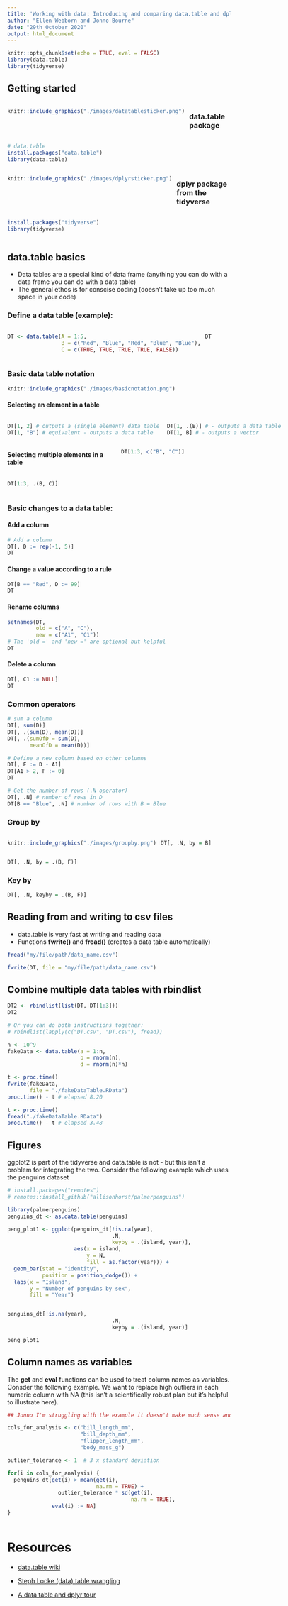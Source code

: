 ```yaml
---
title: 'Working with data: Introducing and comparing data.table and dplyr'
author: "Ellen Webborn and Jonno Bourne"
date: "29th October 2020"
output: html_document
---
```


```r
knitr::opts_chunk$set(echo = TRUE, eval = FALSE)
library(data.table)
library(tidyverse)
```

## Getting started 



:::: {style="display: grid; grid-template-columns: 1fr 1fr; grid-column-gap: 10px;"}

::: {}
```r
knitr::include_graphics("./images/datatablesticker.png")
```
:::


::: {}

### data.table package

```r
# data.table
install.packages("data.table")
library(data.table)
```
:::

::::




:::: {style="display: grid; grid-template-columns: 1fr 1fr; grid-column-gap: 10px;"}

::: {}
```r
knitr::include_graphics("./images/dplyrsticker.png")
```
:::

::: {}
### dplyr package from the tidyverse
```r
install.packages("tidyverse")
library(tidyverse)
```
:::
::::



## data.table basics

- Data tables are a special kind of data frame (anything you can do with a data frame you can do with a data table)
- The general ethos is for conscise coding (doesn't take up too much space in your code)


### Define a data table (example):
:::: {style="display: grid; grid-template-columns: 1fr 1fr; grid-column-gap: 10px;"}
::: {}
```r

DT <- data.table(A = 1:5,
                 B = c("Red", "Blue", "Red", "Blue", "Blue"),
                 C = c(TRUE, TRUE, TRUE, TRUE, FALSE))
```
:::
::: {}
```r
DT
```
:::
::::



### Basic data table notation
```r
knitr::include_graphics("./images/basicnotation.png")
```

#### Selecting an element in a table 

:::: {style="display: grid; grid-template-columns: 1fr 1fr; grid-column-gap: 10px;"}
::: {}
```r
DT[1, 2] # outputs a (single element) data table 
DT[1, "B"] # equivalent - outputs a data table
```
:::
::: {}
```r
DT[1, .(B)] # - outputs a data table
DT[1, B] # - outputs a vector
```
:::
::::

:::: {style="display: grid; grid-template-columns: 1fr 1fr; grid-column-gap: 10px;"}
::: {}
#### Selecting multiple elements in a table   
```r
DT[1:3, c("B", "C")] 
```
:::
::: {}
```r
DT[1:3, .(B, C)] 
```
:::
::::



### Basic changes to a data table:
#### Add a column
```r
# Add a column
DT[, D := rep(-1, 5)]
DT
```

#### Change a value according to a rule
```r
DT[B == "Red", D := 99]
DT
```

#### Rename columns
```r
setnames(DT, 
         old = c("A", "C"), 
         new = c("A1", "C1")) 
# The 'old =' and 'new =' are optional but helpful
DT

```

#### Delete a column
```r
DT[, C1 := NULL]
DT

```


### Common operators
```r
# sum a column
DT[, sum(D)]
DT[, .(sum(D), mean(D))]
DT[, .(sumOfD = sum(D),
       meanOfD = mean(D))]

# Define a new column based on other columns
DT[, E := D - A1]
DT[A1 > 2, F := 0]
DT

# Get the number of rows (.N operator)
DT[, .N] # number of rows in D
DT[B == "Blue", .N] # number of rows with B = Blue

```

### Group by
:::: {style="display: grid; grid-template-columns: 1fr 1fr; grid-column-gap: 10px;"}

::: {}
```r
knitr::include_graphics("./images/groupby.png")
```

:::

:::{}
```r
DT[, .N, by = B]
```
:::
::::

```r

DT[, .N, by = .(B, F)]

```

### Key by
```r

DT[, .N, keyby = .(B, F)]

```



## Reading from and writing to csv files

- data.table is very fast at writing and reading data
- Functions **fwrite()** and **fread()** (creates a data table automatically)

```r
fread("my/file/path/data_name.csv")

fwrite(DT, file = "my/file/path/data_name.csv")

```

## Combine multiple data tables with rbindlist

```r

DT2 <- rbindlist(list(DT, DT[1:3]))
DT2

# Or you can do both instructions together:
# rbindlist(lapply(c("DT.csv", "DT.csv"), fread))
```


```r
n <- 10^9
fakeData <- data.table(a = 1:n,
                       b = rnorm(n),
                       d = rnorm(n)*n)

t <- proc.time()
fwrite(fakeData, 
       file = "./fakeDataTable.RData")
proc.time() - t # elapsed 8.20

t <- proc.time()
fread("./fakeDataTable.RData")
proc.time() - t # elapsed 3.48

```


## Figures

ggplot2 is part of the tidyverse and data.table is not - but this isn't a problem for integrating the two. Consider the following example which uses the penguins dataset

```r

# install.packages("remotes")
# remotes::install_github("allisonhorst/palmerpenguins")

library(palmerpenguins)
penguins_dt <- as.data.table(penguins)

peng_plot1 <- ggplot(penguins_dt[!is.na(year), 
                                 .N, 
                                 keyby = .(island, year)],
                     aes(x = island,
                         y = N,
                         fill = as.factor(year))) + 
  geom_bar(stat = "identity", 
           position = position_dodge()) +
  labs(x = "Island",
       y = "Number of penguins by sex", 
       fill = "Year") 


penguins_dt[!is.na(year), 
                                 .N, 
                                 keyby = .(island, year)]
```

```r
peng_plot1
```


## Column names as variables
The **get** and **eval** functions can be used to treat column names as variables. Consder the following example. We want to replace high outliers in each numeric column with NA (this isn't a scientifically robust plan but it's helpful to illustrate here).

```r

## Jonno I'm struggling with the example it doesn't make much sense and I'm not sure if it's actually worked. Do you see what I'm trying to do? Any thoughts? 

cols_for_analysis <- c("bill_length_mm", 
                       "bill_depth_mm", 
                       "flipper_length_mm",
                       "body_mass_g")

outlier_tolerance <- 1  # 3 x standard deviation

for(i in cols_for_analysis) {
  penguins_dt[get(i) > mean(get(i),
                            na.rm = TRUE) +
                outlier_tolerance * sd(get(i),
                                       na.rm = TRUE),
              eval(i) := NA]
}



```


# Resources

- [data.table wiki](https://github.com/Rdatatable/data.table/wiki/Getting-started)

- [Steph Locke (data) table wrangling](http://stephlocke.info/Rtraining/tablewrangling.html)

- [A data table and dplyr tour](https://atrebas.github.io/post/2019-03-03-datatable-dplyr/)

